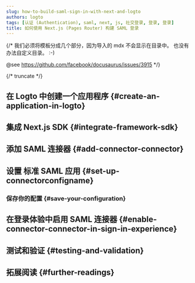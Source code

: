 ```yaml
---
slug: how-to-build-saml-sign-in-with-next-and-logto
authors: logto
tags: [认证 (Authentication), saml, next, js, 社交登录, 登录, 登录]
title: 如何使用 Next.js (Pages Router) 构建 SAML 登录
---
```


{/*
  我们必须将模板分成几个部分，因为导入的 mdx 不会显示在目录中。
  也没有办法自定义目录。 :-)

  @see https://github.com/facebook/docusaurus/issues/3915
*/}




{/* truncate */}

<Intro connector={connector} sdk="Next.js (Pages Router)" link="https://nextjs.org" />

## 在 Logto 中创建一个应用程序 \{#create-an-application-in-logto}

<CreateApplication type="传统 Web" framework="Next.js" />

## 集成 Next.js SDK \{#integrate-framework-sdk}

<IntegrateSdk />

## 添加 SAML 连接器 \{#add-connector-connector}

<AddSocialConnector connector={connector} framework="Next.js" />

## 设置 标准 SAML 应用 \{#set-up-connectorconfigname}

<ConnectorGuide />

### 保存你的配置 \{#save-your-configuration}

<SaveYourConfiguration connector={connector} />

## 在登录体验中启用 SAML 连接器 \{#enable-connector-connector-in-sign-in-experience}

<EnableSocialConnector connector={connector} />

## 测试和验证 \{#testing-and-validation}

<TestingAndValidation connector={connector} sdk="Next.js (Pages Router)" />

## 拓展阅读 \{#further-readings}

<FurtherReadings />